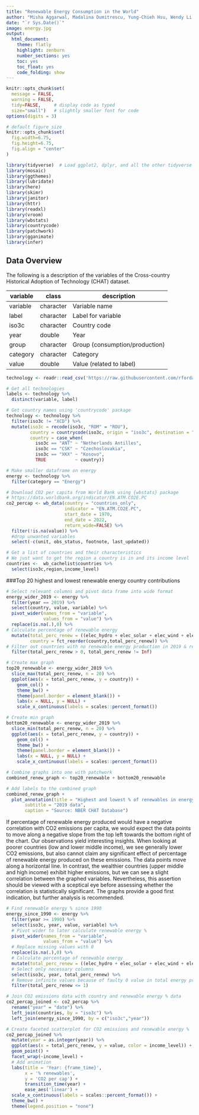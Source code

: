 ```yaml
---
title: "Renewable Energy Consumption in the World"
author: "Misha Aggarwal, Madalina Dumitrescu, Yung-Chieh Hsu, Wendy Li, Christoph Plachutta, Tianyi Zhang"
date: "`r Sys.Date()`"
image: energy.jpg
output:
  html_document:
    theme: flatly
    highlight: zenburn
    number_sections: yes
    toc: yes
    toc_float: yes
    code_folding: show
---
```


```r
knitr::opts_chunk$set(
  message = FALSE, 
  warning = FALSE, 
  tidy=FALSE,     # display code as typed
  size="small")   # slightly smaller font for code
options(digits = 3)

# default figure size
knitr::opts_chunk$set(
  fig.width=6.75, 
  fig.height=6.75,
  fig.align = "center"
)
```

```r
library(tidyverse)  # Load ggplot2, dplyr, and all the other tidyverse packages
library(mosaic)
library(ggthemes)
library(lubridate)
library(here)
library(skimr)
library(janitor)
library(httr)
library(readxl)
library(vroom)
library(wbstats)
library(countrycode)
library(patchwork)
library(gganimate)
library(infer)
```

## Data Overview

The following is a description of the variables of the Cross-country Historical Adoption of
Technology (CHAT) dataset.

| **variable** | **class** | **description**                |
|--------------|-----------|--------------------------------|
| variable     | character | Variable name                  |
| label        | character | Label for variable             |
| iso3c        | character | Country code                   |
| year         | double    | Year                           |
| group        | character | Group (consumption/production) |
| category     | character | Category                       |
| value        | double    | Value (related to label)       |

```r

technology <- readr::read_csv('https://raw.githubusercontent.com/rfordatascience/tidytuesday/master/data/2022/2022-07-19/technology.csv')

# Get all technologies
labels <- technology %>% 
  distinct(variable, label)

# Get country names using 'countrycode' package
technology <- technology %>% 
  filter(iso3c != "XCD") %>% 
  mutate(iso3c = recode(iso3c, "ROM" = "ROU"),
         country = countrycode(iso3c, origin = "iso3c", destination = "country.name"),
         country = case_when(
           iso3c == "ANT" ~ "Netherlands Antilles",
           iso3c == "CSK" ~ "Czechoslovakia",
           iso3c == "XKX" ~ "Kosovo",
           TRUE           ~ country))

# Make smaller dataframe on energy
energy <- technology %>% 
  filter(category == "Energy")

# Download CO2 per capita from World Bank using {wbstats} package
# https://data.worldbank.org/indicator/EN.ATM.CO2E.PC
co2_percap <- wb_data(country = "countries_only", 
                      indicator = "EN.ATM.CO2E.PC", 
                      start_date = 1970, 
                      end_date = 2022,
                      return_wide=FALSE) %>% 
  filter(!is.na(value)) %>% 
  #drop unwanted variables
  select(-c(unit, obs_status, footnote, last_updated))

# Get a list of countries and their characteristics
# We just want to get the region a country is in and its income level
countries <-  wb_cachelist$countries %>% 
  select(iso3c,region,income_level)

```

###Top 20 highest and lowest renewable energy country contributions 

```r

# Select relevant columns and pivot data frame into wide format
energy_wider_2019 <- energy %>% 
  filter(year == 2019) %>% 
  select(country, value, variable) %>% 
  pivot_wider(names_from = "variable",
              values_from = "value") %>% 
  replace(is.na(.),0) %>% 
# Calculate percentage of renewable energy
  mutate(total_perc_renew = ((elec_hydro + elec_solar + elec_wind + elec_renew_other)/elecprod),
         country = fct_reorder(country,total_perc_renew)) %>%
# Filter out countries with no renewable energy production in 2019 & remove North Macedonia because of wronly calculated elecprod
  filter(total_perc_renew > 0, total_perc_renew != Inf)

# Create max graph
top20_renewable <- energy_wider_2019 %>% 
  slice_max(total_perc_renew, n = 20) %>% 
  ggplot(aes(x = total_perc_renew, y = country)) +
    geom_col() +
    theme_bw() +
    theme(panel.border = element_blank()) +
    labs(x = NULL, y = NULL) + 
    scale_x_continuous(labels = scales::percent_format())

# Create min graph
bottom20_renewable <- energy_wider_2019 %>% 
  slice_min(total_perc_renew, n = 20) %>% 
  ggplot(aes(x = total_perc_renew, y = country)) +
    geom_col() +
    theme_bw() +
    theme(panel.border = element_blank()) +
    labs(x = NULL, y = NULL) +
    scale_x_continuous(labels = scales::percent_format())

# Combine graphs into one with patchwork
combined_renew_graph <- top20_renewable + bottom20_renewable

# Add labels to the combined graph
combined_renew_graph +
  plot_annotation(title = "Highest and lowest % of renewables in energy production",
       subtitle = "2019 data",
       caption = "Source: NBER CHAT Database")

```



If percentage of renewable energy produced would have a negative correlation with CO2 emissions per capita, we would expect the data points to move along a negative slope from the top left towards the bottom right of the chart. Our observations yield interesting insights. When looking at poorer countries (low and lower middle income), we see generally lower CO2 emissions, but also cannot claim any significant effect of percentage of renewable energy produced on these emissions. The data points move along a horizontal line. In contrast, the wealthier countries (upper middle and high income) exhibit higher emissions, but we can see a slight correlation between the graphed variables. Nevertheless, this assertion should be viewed with a sceptical eye before assessing whether the correlation is statistically significant. The graphs provide a good first indication, but further analysis is recommended.

```r

# Find renewable energy % since 1990
energy_since_1990 <- energy %>% 
  filter(year >= 1990) %>%
  select(iso3c, year, value, variable) %>%
  # Pivot wider to later calculate renewable energy %
  pivot_wider(names_from = "variable",
              values_from = "value") %>% 
  # Replace missing values with 0
  replace(is.na(.),0) %>% 
  # Calculate percentage of renewable energy
  mutate(total_perc_renew = ((elec_hydro + elec_solar + elec_wind + elec_renew_other)/elecprod)) %>% 
  # Select only necessary columns
  select(iso3c, year, total_perc_renew) %>% 
  # Remove infinite values because of faulty 0 value in total energy production
  filter(total_perc_renew <= 1)

# Join CO2 emissions data with country and renewable energy % data
co2_percap_joined <- co2_percap %>% 
  rename("year" = "date") %>% 
  left_join(countries, by = "iso3c") %>% 
  left_join(energy_since_1990, by = c("iso3c","year"))

# Create faceted scatterplot for CO2 emissions and renewable energy %
co2_percap_joined %>% 
  mutate(year = as.integer(year)) %>% 
  ggplot(aes(x = total_perc_renew, y = value, color = income_level)) +
  geom_point() +
  facet_wrap(~income_level) +
  # Add animation
  labs(title = 'Year: {frame_time}', 
       x = '% renewables', 
       y = 'CO2 per cap') +
       transition_time(year) +
       ease_aes('linear') +
  scale_x_continuous(labels = scales::percent_format()) +
  theme_bw() +
  theme(legend.position = "none")

```

